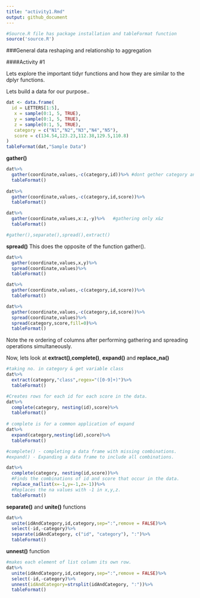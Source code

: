 ```yaml
---
title: "activity1.Rmd"
output: github_document
---
```


```r
#Source.R file has package installation and tableFormat function 
source('source.R')
```

###General data reshaping and relationship to aggregation

####Activity #1 

Lets explore the important tidyr functions and how they are similar to the dplyr functions.

Lets build a data for our purpose.. 
```r
dat <- data.frame(
  id = LETTERS[1:5],
   x = sample(0:1, 5, TRUE),
   y = sample(0:1, 5, TRUE),
   z = sample(0:1, 5, TRUE),
   category = c("N1","N2","N3","N4","N5"),
   score = c(134.54,123.23,112.38,129.5,110.8)
)
tableFormat(dat,"Sample Data")
```

**gather()**

```r
dat%>%
  gather(coordinate,values,-c(category,id))%>% #dont gether category and id
  tableFormat()
  
dat%>%
  gather(coordinate,values,-c(category,id,score))%>%
  tableFormat()

dat%>%
  gather(coordinate,values,x:z,-y)%>%   #gathering only x&z
  tableFormat()

#gather(),separate(),spread(),extract()
```


**spread()**
This does the opposite of the function gather().

```r
dat%>%
  gather(coordinate,values,x,y)%>%
  spread(coordinate,values)%>%
  tableFormat()

dat%>%
  gather(coordinate,values,-c(category,id,score))%>%
  tableFormat()

dat%>%
  gather(coordinate,values,-c(category,id,score))%>%
  spread(coordinate,values)%>%
  spread(category,score,fill=0)%>%
  tableFormat()
```

Note the re ordering of columns after performing gathering and spreading operations simultaneously.

Now, lets look at **extract()**,**complete()**, **expand()** and **replace_na()**

```r
#taking no. in category & get variable class
dat%>%
  extract(category,"class",regex="([0-9]+)")%>%
  tableFormat()  

#Creates rows for each id for each score in the data.
dat%>%
  complete(category, nesting(id),score)%>%
  tableFormat()  
  
# complete is for a common application of expand
dat%>%
  expand(category,nesting(id),score)%>%
  tableFormat()  

#complete() - completing a data frame with missing combinations.
#expand() - Expanding a data frame to include all combinations.

dat%>%
  complete(category, nesting(id,score))%>%
  #Finds the combinations of id and score that occur in the data.
  replace_na(list(x=-1,y=-1,z=-1))%>%
  #Replaces the na values with -1 in x,y,z.
  tableFormat()  
```

**separate()** and **unite()** functions

```r
dat%>%
  unite(idAndCategory,id,category,sep=":",remove = FALSE)%>%
  select(-id,-category)%>%
  separate(idAndCategory, c("id", "category"), ":")%>%
  tableFormat()  
```

**unnest()** function

```r
#makes each element of list column its own row.
dat%>%
  unite(idAndCategory,id,category,sep=":",remove = FALSE)%>%
  select(-id,-category)%>%
  unnest(idAndCategory=strsplit(idAndCategory, ":"))%>%
  tableFormat()   

```

